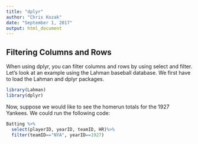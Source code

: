 ```yaml
---
title: "dplyr"
author: "Chris Kozak"
date: "September 1, 2017"
output: html_document
---
```


## Filtering Columns and Rows

When using dplyr, you can filter columns and rows by using select and filter. Let's look at an example using the Lahman baseball database. We first have to load the Lahman and dplyr packages.

```r
library(Lahman)
library(dplyr)
```

Now, suppose we would like to see the homerun totals for the 1927 Yankees. We could run the following code:

```r
Batting %>%
  select(playerID, yearID, teamID, HR)%>%
  filter(teamID=="NYA", yearID==1927)
```

